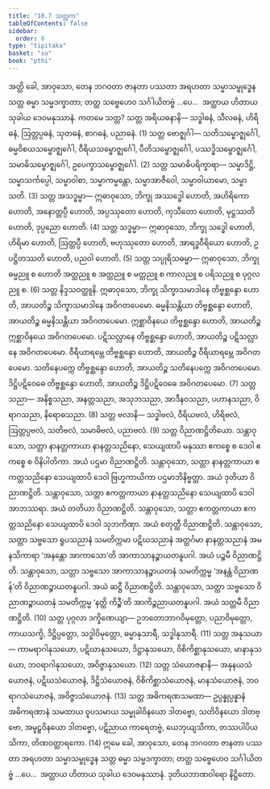 ```yaml
---
title: "10.7 သတ္တက"
tableOfContents: false
sidebar:
  order: 8
type: "tipitaka"
basket: "su"
book: "pthi"
---
```



<DynamicBreadcrumb />

<Division number="330" book="pthi">

<Paragraph number="1011" book="pthi">
အတ္ထိ ခေါ, အာဝုသော, တေန ဘဂဝတာ ဇာနတာ ပဿတာ အရဟတာ သမ္မာသမ္ဗုဒ္ဓေန သတ္တ ဓမ္မာ သမ္မဒက္ခာတာ; တတ္ထ သဗ္ဗေဟေဝ သင်္ဂါယိတဗ္ဗံ …ပေ…  အတ္ထာယ ဟိတာယ သုခါယ ဒေဝမနုဿာနံ. ကတမေ သတ္တ?
</Paragraph>

<Paragraph number="1012" book="pthi">
သတ္တ <Emphasis>အရိယဓနာနိ—</Emphasis> သဒ္ဓါဓနံ, သီလဓနံ, ဟိရိဓနံ, ဩတ္တပ္ပဓနံ, သုတဓနံ, စာဂဓနံ, ပညာဓနံ. (1)
</Paragraph>

<Paragraph number="1013" book="pthi">
သတ္တ <Emphasis>ဗောဇ္ဈင်္ဂါ—</Emphasis> သတိသမ္ဗောဇ္ဈင်္ဂေါ, ဓမ္မဝိစယသမ္ဗောဇ္ဈင်္ဂေါ, ဝီရိယသမ္ဗောဇ္ဈင်္ဂေါ, ပီတိသမ္ဗောဇ္ဈင်္ဂေါ, ပဿဒ္ဓိသမ္ဗောဇ္ဈင်္ဂေါ, သမာဓိသမ္ဗောဇ္ဈင်္ဂေါ, ဥပေက္ခာသမ္ဗောဇ္ဈင်္ဂေါ. (2)
</Paragraph>

<Paragraph number="1014" book="pthi">
သတ္တ <Emphasis>သမာဓိပရိက္ခာရာ—</Emphasis> သမ္မာဒိဋ္ဌိ, သမ္မာသင်္ကပ္ပေါ, သမ္မာဝါစာ, သမ္မာကမ္မန္တော, သမ္မာအာဇီဝေါ, သမ္မာဝါယာမော, သမ္မာသတိ. (3)
</Paragraph>

<Paragraph number="1015" book="pthi">
သတ္တ <Emphasis>အသဒ္ဓမ္မာ—</Emphasis> ဣဓာဝုသော, ဘိက္ခု အဿဒ္ဓေါ ဟောတိ, အဟိရိကော ဟောတိ, အနောတ္တပ္ပီ ဟောတိ, အပ္ပဿုတော ဟောတိ, ကုသီတော ဟောတိ, မုဋ္ဌဿတိ ဟောတိ, ဒုပ္ပညော ဟောတိ. (4)
</Paragraph>

<Paragraph number="1016" book="pthi">
သတ္တ <Emphasis>သဒ္ဓမ္မာ—</Emphasis> ဣဓာဝုသော, ဘိက္ခု သဒ္ဓေါ ဟောတိ, ဟိရိမာ ဟောတိ, ဩတ္တပ္ပီ ဟောတိ, ဗဟုဿုတော ဟောတိ, အာရဒ္ဓဝီရိယော ဟောတိ, ဥပဋ္ဌိတဿတိ ဟောတိ, ပညဝါ ဟောတိ. (5)
</Paragraph>

<Paragraph number="1017" book="pthi">
သတ္တ <Emphasis>သပ္ပုရိသဓမ္မာ—</Emphasis> ဣဓာဝုသော, ဘိက္ခု ဓမ္မညူ စ ဟောတိ အတ္ထညူ စ အတ္တညူ စ မတ္တညူ စ ကာလညူ စ ပရိသညူ စ ပုဂ္ဂလညူ စ. (6)
</Paragraph>

</Division>
<Division number="331" book="pthi">

<Paragraph number="1018" book="pthi">
သတ္တ <Emphasis>နိဒ္ဒသဝတ္ထူနိ.</Emphasis> ဣဓာဝုသော, ဘိက္ခု သိက္ခာသမာဒါနေ တိဗ္ဗစ္ဆန္ဒော ဟောတိ, အာယတိဉ္စ သိက္ခာသမာဒါနေ အဝိဂတပေမော. ဓမ္မနိသန္တိယာ တိဗ္ဗစ္ဆန္ဒော ဟောတိ, အာယတိဉ္စ ဓမ္မနိသန္တိယာ အဝိဂတပေမော. ဣစ္ဆာဝိနယေ တိဗ္ဗစ္ဆန္ဒော ဟောတိ, အာယတိဉ္စ ဣစ္ဆာဝိနယေ အဝိဂတပေမော. ပဋိသလ္လာနေ တိဗ္ဗစ္ဆန္ဒော ဟောတိ, အာယတိဉ္စ ပဋိသလ္လာနေ အဝိဂတပေမော. ဝီရိယာရမ္ဘေ တိဗ္ဗစ္ဆန္ဒော ဟောတိ, အာယတိဉ္စ ဝီရိယာရမ္ဘေ အဝိဂတပေမော. သတိနေပက္ကေ တိဗ္ဗစ္ဆန္ဒော ဟောတိ, အာယတိဉ္စ သတိနေပက္ကေ အဝိဂတပေမော. ဒိဋ္ဌိပဋိဝေဓေ တိဗ္ဗစ္ဆန္ဒော ဟောတိ, အာယတိဉ္စ ဒိဋ္ဌိပဋိဝေဓေ အဝိဂတပေမော. (7)
</Paragraph>

<Paragraph number="1019" book="pthi">
<Emphasis>သတ္တ သညာ—</Emphasis> အနိစ္စသညာ, အနတ္တသညာ, အသုဘသညာ, အာဒီနဝသညာ, ပဟာနသညာ, ဝိရာဂသညာ, နိရောဓသညာ. (8)
</Paragraph>

<Paragraph number="1020" book="pthi">
<Emphasis>သတ္တ ဗလာနိ—</Emphasis> သဒ္ဓါဗလံ, ဝီရိယဗလံ, ဟိရိဗလံ, ဩတ္တပ္ပဗလံ, သတိဗလံ, သမာဓိဗလံ, ပညာဗလံ. (9)
</Paragraph>

</Division>
<Division number="332" book="pthi">

<Paragraph number="1021" book="pthi">
သတ္တ <Emphasis>ဝိညာဏဋ္ဌိတိယော.</Emphasis> သန္တာဝုသော, သတ္တာ နာနတ္တကာယာ နာနတ္တသညိနော, သေယျထာပိ မနုဿာ ဧကစ္စေ စ ဒေဝါ ဧကစ္စေ စ ဝိနိပါတိကာ. အယံ ပဌမာ ဝိညာဏဋ္ဌိတိ.
</Paragraph>

<Paragraph number="1022" book="pthi">
သန္တာဝုသော, သတ္တာ နာနတ္တကာယာ ဧကတ္တသညိနော သေယျထာပိ ဒေဝါ ဗြဟ္မကာယိကာ ပဌမာဘိနိဗ္ဗတ္တာ. အယံ ဒုတိယာ ဝိညာဏဋ္ဌိတိ.
</Paragraph>

<Paragraph number="1023" book="pthi">
သန္တာဝုသော, သတ္တာ ဧကတ္တကာယာ နာနတ္တသညိနော သေယျထာပိ ဒေဝါ အာဘဿရာ. အယံ တတိယာ ဝိညာဏဋ္ဌိတိ.
</Paragraph>

<Paragraph number="1024" book="pthi">
သန္တာဝုသော, သတ္တာ ဧကတ္တကာယာ ဧကတ္တသညိနော သေယျထာပိ ဒေဝါ သုဘကိဏှာ. အယံ စတုတ္ထီ ဝိညာဏဋ္ဌိတိ.
</Paragraph>

<Paragraph number="1025" book="pthi">
သန္တာဝုသော, သတ္တာ သဗ္ဗသော ရူပသညာနံ သမတိက္ကမာ ပဋိဃသညာနံ အတ္ထင်္ဂမာ နာနတ္တသညာနံ အမနသိကာရာ ‘အနန္တော အာကာသော’တိ အာကာသာနဉ္စာယတနူပဂါ. အယံ ပဉ္စမီ ဝိညာဏဋ္ဌိတိ.
</Paragraph>

<Paragraph number="1026" book="pthi">
သန္တာဝုသော, သတ္တာ သဗ္ဗသော အာကာသာနဉ္စာယတနံ သမတိက္ကမ္မ ‘အနန္တံ ဝိညာဏန်’တိ ဝိညာဏဉ္စာယတနူပဂါ. အယံ ဆဋ္ဌီ ဝိညာဏဋ္ဌိတိ.
</Paragraph>

<Paragraph number="1027" book="pthi">
သန္တာဝုသော, သတ္တာ သဗ္ဗသော ဝိညာဏဉ္စာယတနံ သမတိက္ကမ္မ ‘နတ္ထိ ကိဉ္စီ’တိ အာကိဉ္စညာယတနူပဂါ. အယံ သတ္တမီ ဝိညာဏဋ္ဌိတိ. (10)
</Paragraph>

<Paragraph number="1028" book="pthi">
သတ္တ <Emphasis>ပုဂ္ဂလာ ဒက္ခိဏေယျာ—</Emphasis> ဥဘတောဘာဂဝိမုတ္တော, ပညာဝိမုတ္တော, ကာယသက္ခိ, ဒိဋ္ဌိပ္ပတ္တော, သဒ္ဓါဝိမုတ္တော, ဓမ္မာနုသာရီ, သဒ္ဓါနုသာရီ. (11)
</Paragraph>

<Paragraph number="1029" book="pthi">
သတ္တ <Emphasis>အနုသယာ—</Emphasis> ကာမရာဂါနုသယော, ပဋိဃာနုသယော, ဒိဋ္ဌာနုသယော, ဝိစိကိစ္ဆာနုသယော, မာနာနုသယော, ဘဝရာဂါနုသယော, အဝိဇ္ဇာနုသယော. (12)
</Paragraph>

<Paragraph number="1030" book="pthi">
သတ္တ <Emphasis>သံယောဇနာနိ—</Emphasis> အနုနယသံယောဇနံ, ပဋိဃသံယောဇနံ, ဒိဋ္ဌိသံယောဇနံ, ဝိစိကိစ္ဆာသံယောဇနံ, မာနသံယောဇနံ, ဘဝရာဂသံယောဇနံ, အဝိဇ္ဇာသံယောဇနံ. (13)
</Paragraph>

<Paragraph number="1031" book="pthi">
သတ္တ <Emphasis>အဓိကရဏသမထာ—</Emphasis> ဥပ္ပန္နုပ္ပန္နာနံ အဓိကရဏာနံ သမထာယ ဝူပသမာယ သမ္မုခါဝိနယော ဒါတဗ္ဗော, သတိဝိနယော ဒါတဗ္ဗော, အမူဠှဝိနယော ဒါတဗ္ဗော, ပဋိညာယ ကာရေတဗ္ဗံ, ယေဘုယျသိကာ, တဿပါပိယသိကာ, တိဏဝတ္ထာရကော. (14)
</Paragraph>

<Paragraph number="1032" book="pthi">
ဣမေ ခေါ, အာဝုသော, တေန ဘဂဝတာ ဇာနတာ ပဿတာ အရဟတာ သမ္မာသမ္ဗုဒ္ဓေန သတ္တ ဓမ္မာ သမ္မဒက္ခာတာ; တတ္ထ သဗ္ဗေဟေဝ သင်္ဂါယိတဗ္ဗံ …ပေ…  အတ္ထာယ ဟိတာယ သုခါယ ဒေဝမနုဿာနံ.

</Paragraph>
</Division>

<Paragraph number="1033" type="center" book="pthi">
ဒုတိယဘာဏဝါရော နိဋ္ဌိတော.
</Paragraph>